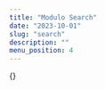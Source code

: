```yaml
---
title: "Modulo Search"
date: "2023-10-01"
slug: "search"
description: ""
menu_position: 4
---
```



{<SearchPage 
dTable="https://inrome.sns.it/db/items/cms_articles"
dToken="NI0Wwfl94XnFuAxpg5aJMsp94Dclw1Fg"
Filter="title"
FilterType="_icontains"
/>}
